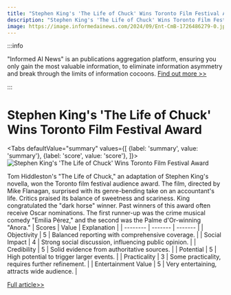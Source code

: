 ```yaml
---
title: "Stephen King's 'The Life of Chuck' Wins Toronto Film Festival Award"
description: "Stephen King's 'The Life of Chuck' Wins Toronto Film Festival Award"
image: https://image.informedainews.com/2024/09/Ent-CmB-1726486279-0.jpg
---
```



:::info

"Informed AI News" is an publications aggregation platform, ensuring you only gain the most valuable information, to eliminate information asymmetry and break through the limits of information cocoons.  [Find out more >>](/)

:::

# Stephen King's 'The Life of Chuck' Wins Toronto Film Festival Award


<Tabs
	defaultValue="summary"
	values={[
	{label: 'summary', value: 'summary'},
	{label: 'score', value: 'score'},
]}>
<TabItem value="summary">
<img
  src="https://image.informedainews.com/2024/09/Ent-CmB-1726486279-0.jpg"
  alt="Stephen King's 'The Life of Chuck' Wins Toronto Film Festival Award"
/>



Tom Hiddleston's "The Life of Chuck," an adaptation of Stephen King's novella, won the Toronto film festival audience award. The film, directed by Mike Flanagan, surprised with its genre-bending take on an accountant's life. Critics praised its balance of sweetness and scariness. King congratulated the "dark horse" winner. Past winners of this award often receive Oscar nominations. The first runner-up was the crime musical comedy "Emilia Pérez," and the second was the Palme d'Or-winning "Anora."
</TabItem>
<TabItem value="score">
	| Scores     | Value   | Explanation |
	| -------- | ------- | ------- |
	| Objectivity  | 5    | Balanced reporting with comprehensive coverage.    |
	| Social Impact | 4     | Strong social discussion, influencing public opinion.    |
	| Credibility    | 5    | Solid evidence from authoritative sources.    |
	| Potential    | 5    | High potential to trigger larger events.    |
	| Practicality    | 3    | Some practicality, requires further refinement.    |
	| Entertainment Value    | 5    | Very entertaining, attracts wide audience.    |
</TabItem>
</Tabs>

[Full article>>](https://www.theguardian.com/film/2024/sep/15/life-of-chuck-wins-toronto-film-festival-award)
